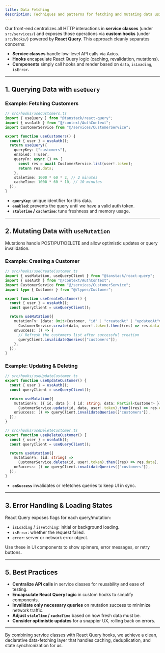 ```yaml
---
title: Data Fetching
description: Techniques and patterns for fetching and mutating data using React Query and service classes.
---
```


Our front-end centralizes all HTTP interactions in **service classes** (under `src/services/`) and exposes those operations via **custom hooks** (under `src/hooks/`) powered by **React Query**. This approach cleanly separates concerns:

- **Service classes** handle low-level API calls via Axios.
- **Hooks** encapsulate React Query logic (caching, revalidation, mutations).
- **Components** simply call hooks and render based on `data`, `isLoading`, `isError`.

---

## 1. Querying Data with `useQuery`

### Example: Fetching Customers

```ts
// src/hooks/useCustomers.ts
import { useQuery } from "@tanstack/react-query";
import { useAuth } from "@/context/AuthContext";
import CustomerService from "@/services/CustomerService";

export function useCustomers() {
  const { user } = useAuth();
  return useQuery({
    queryKey: ["customers"],
    enabled: !!user,
    queryFn: async () => {
      const res = await CustomerService.list(user!.token);
      return res.data;
    },
    staleTime: 1000 * 60 * 2, // 2 minutes
    cacheTime: 1000 * 60 * 10, // 10 minutes
  });
}
```

- **`queryKey`**: unique identifier for this data.
- **`enabled`**: prevents the query until we have a valid auth token.
- **`staleTime` / `cacheTime`**: tune freshness and memory usage.

---

## 2. Mutating Data with `useMutation`

Mutations handle POST/PUT/DELETE and allow optimistic updates or query invalidation.

### Example: Creating a Customer

```ts
// src/hooks/useCreateCustomer.ts
import { useMutation, useQueryClient } from "@tanstack/react-query";
import { useAuth } from "@/context/AuthContext";
import CustomerService from "@/services/CustomerService";
import type { Customer } from "@/types/Customer";

export function useCreateCustomer() {
  const { user } = useAuth();
  const queryClient = useQueryClient();

  return useMutation({
    mutationFn: (data: Omit<Customer, "id" | "createdAt" | "updatedAt">) =>
      CustomerService.create(data, user!.token).then((res) => res.data),
    onSuccess: () => {
      // Refresh the customers list after successful creation
      queryClient.invalidateQueries(["customers"]);
    },
  });
}
```

### Example: Updating & Deleting

```ts
// src/hooks/useUpdateCustomer.ts
export function useUpdateCustomer() {
  const { user } = useAuth();
  const queryClient = useQueryClient();

  return useMutation({
    mutationFn: ({ id, data }: { id: string; data: Partial<Customer> }) =>
      CustomerService.update(id, data, user!.token).then((res) => res.data),
    onSuccess: () => queryClient.invalidateQueries(["customers"]),
  });
}

// src/hooks/useDeleteCustomer.ts
export function useDeleteCustomer() {
  const { user } = useAuth();
  const queryClient = useQueryClient();

  return useMutation({
    mutationFn: (id: string) =>
      CustomerService.delete(id, user!.token).then((res) => res.data),
    onSuccess: () => queryClient.invalidateQueries(["customers"]),
  });
}
```

- **`onSuccess`** invalidates or refetches queries to keep UI in sync.

---

## 3. Error Handling & Loading States

React Query exposes flags for each query/mutation:

- `isLoading` / `isFetching`: initial or background loading.
- `isError`: whether the request failed.
- `error`: server or network error object.

Use these in UI components to show spinners, error messages, or retry buttons.

---

## 5. Best Practices

- **Centralize API calls** in service classes for reusability and ease of testing.
- **Encapsulate React Query logic** in custom hooks to simplify components.
- **Invalidate only necessary queries** on mutation success to minimize network traffic.
- **Adjust `staleTime` / `cacheTime`** based on how fresh data must be.
- **Consider optimistic updates** for a snappier UX, rolling back on errors.

---

By combining service classes with React Query hooks, we achieve a clean, declarative data-fetching layer that handles caching, deduplication, and state synchronization for us.
